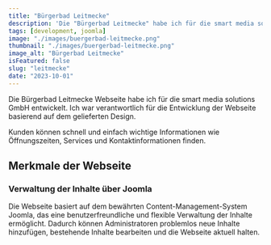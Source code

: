 ---
title: "Bürgerbad Leitmecke"
description: 'Die "Bürgerbad Leitmecke" habe ich für die smart media solutions GmbH entwickelt. Ich war verantwortlich für die Entwicklung der Webseite basierend auf dem gelieferten Design.'
tags: [development, joomla]
image: "./images/buergerbad-leitmecke.png"
thumbnail: "./images/buergerbad-leitmecke.png"
image_alt: "Bürgerbad Leitmecke"
isFeatured: false
slug: "leitmecke"
date: "2023-10-01"
---


Die Bürgerbad Leitmecke Webseite habe ich für die smart media solutions GmbH entwickelt. Ich war verantwortlich für die Entwicklung der Webseite basierend auf dem gelieferten Design.

Kunden können schnell und einfach wichtige Informationen wie Öffnungszeiten, Services und Kontaktinformationen finden.

<ProjectDetails
  client="smart media solutions GmbH"
  handover="12/2023"
  services="HTML, SCSS, JavaScript, PHP, Joomla, MySQL"
  website="https://www.leitmecke.de/"
/>

## Merkmale der Webseite

### Verwaltung der Inhalte über Joomla

Die Webseite basiert auf dem bewährten Content-Management-System Joomla, das eine benutzerfreundliche und flexible Verwaltung der Inhalte ermöglicht. Dadurch können Administratoren problemlos neue Inhalte hinzufügen, bestehende Inhalte bearbeiten und die Webseite aktuell halten.
